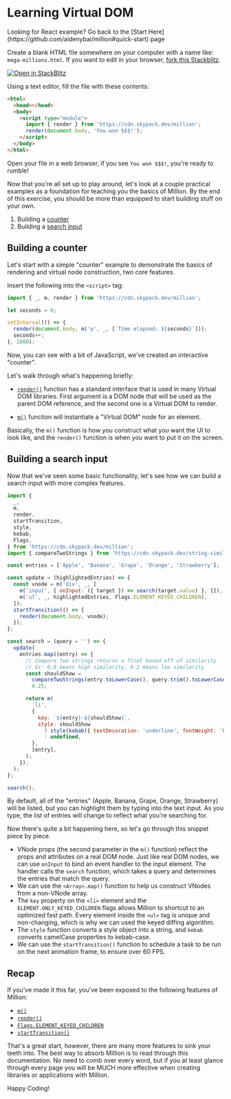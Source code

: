 # Learning Virtual DOM


<Callout type="warning" emoji="⚠️">
  Looking for React
  example? Go back to the [Start Here](https://github.com/aidenybai/million#quick-start) page
</Callout>

Create a blank HTML file somewhere on your computer with a name like: `mega-millions.html`. If you want to edit in your browser, [fork this Stackblitz](https://stackblitz.com/edit/mega-millions?file=index.html).

[![Open in StackBlitz](https://developer.stackblitz.com/img/open_in_stackblitz.svg)](https://stackblitz.com/edit/mega-millions?file=index.html)

Using a text editor, fill the file with these contents:

```html
<html>
  <head></head>
  <body>
    <script type="module">
      import { render } from 'https://cdn.skypack.dev/million';
      render(document.body, 'You won $$$!');
    </script>
  </body>
</html>
```

<HelloWorld />

Open your file in a web browser, if you see `You won $$$!`, you're ready to rumble!

Now that you're all set up to play around, let's look at a couple practical examples as a foundation for teaching you the basics of Million. By the end of this exercise, you should be more than equipped to start building stuff on your own.

1. Building a [counter](#building-a-counter)
2. Building a [search input](#building-a-search-input)

## Building a counter

Let's start with a simple "counter" example to demonstrate the basics of rendering and virtual node construction, two core features.

Insert the following into the `<script>` tag:

```js
import { _, m, render } from 'https://cdn.skypack.dev/million';

let seconds = 0;

setInterval(() => {
  render(document.body, m('p', _, [`Time elapsed: ${seconds}`]));
  seconds++;
}, 1000);
```

<Counter />

Now, you can see with a bit of JavaScript, we've created an interactive "counter".

Let's walk through what's happening briefly:

- [`render()`](/docs/api/basics/render) function has a standard interface that is used in many Virtual DOM libraries. First argument is a DOM node that will be used as the parent DOM reference, and the second one is a Virtual DOM to render.

- [`m()`](/docs/api/basics/m) function will instantiate a "Virtual DOM" node for an element.

Basically, the `m()` function is how you construct what you want the UI to look like, and the `render()` function is when you want to put it on the screen.

## Building a search input

Now that we've seen some basic functionality, let's see how we can build a search input with more complex features.

```js
import {
  _,
  m,
  render,
  startTransition,
  style,
  kebab,
  Flags,
} from 'https://cdn.skypack.dev/million';
import { compareTwoStrings } from 'https://cdn.skypack.dev/string-similarity';

const entries = ['Apple', 'Banana', 'Grape', 'Orange', 'Strawberry'];

const update = (highlightedEntries) => {
  const vnode = m('div', _, [
    m('input', { onInput: ({ target }) => search(target.value) }, []),
    m('ul', _, highlightedEntries, Flags.ELEMENT_KEYED_CHILDREN),
  ]);
  startTransition(() => {
    render(document.body, vnode);
  });
};

const search = (query = '') => {
  update(
    entries.map((entry) => {
      // Compare two strings returns a float based off of similarity
      // Ex: 0.8 means high similarity, 0.2 means low similarity
      const shouldShow =
        compareTwoStrings(entry.toLowerCase(), query.trim().toLowerCase()) >
        0.25;

      return m(
        'li',
        {
          key: `${entry}-${shouldShow}`,
          style: shouldShow
            ? style(kebab({ textDecoration: 'underline', fontWeight: 'bold' }))
            : undefined,
        },
        [entry],
      );
    }),
  );
};

search();
```

<Search />

By default, all of the "entries" (Apple, Banana, Grape, Orange, Strawberry) will be listed, but you can highlight them by typing into the text input. As you type, the list of entries will change to reflect what you're searching for.

Now there's quite a bit happening here, so let's go through this snippet piece by piece.

- VNode props (the second parameter in the `m()` function) reflect the props and attributes on a real DOM node. Just like real DOM nodes, we can use `onInput` to bind an event handler to the input element. The handler calls the `search` function, which takes a query and determines the entries that match the query.
- We can use the `<Array>.map()` function to help us construct VNodes from a non-VNode array.
- The `key` property on the `<li>` element and the `ELEMENT.ONLY_KEYED_CHILDREN` flags allows Million to shortcut to an optimized fast path. Every element inside the `<ul>` tag is unique and non-changing, which is why we can used the keyed diffing algorithm.
- The `style` function converts a style object into a string, and `kebab` converts camelCase properties to kebab-case.
- We can use the `startTransition()` function to schedule a task to be run on the next animation frame, to ensure over 60 FPS.

## Recap

If you've made it this far, you've been exposed to the following features of Million:

- [`m()`](/docs/api/basics/m)
- [`render()`](/docs/api/basics/render)
- [`Flags.ELEMENT_KEYED_CHILDREN`](/docs/api/advanced/flags#flagselement_keyed_children)
- [`startTransition()`](/docs/api/advanced/startTransition)

That's a great start, however, there are many more features to sink your teeth into. The best way to absorb Million is to read through this documentation. No need to comb over every word, but if you at least glance through every page you will be MUCH more effective when creating libraries or applications with Million.

Happy Coding!
